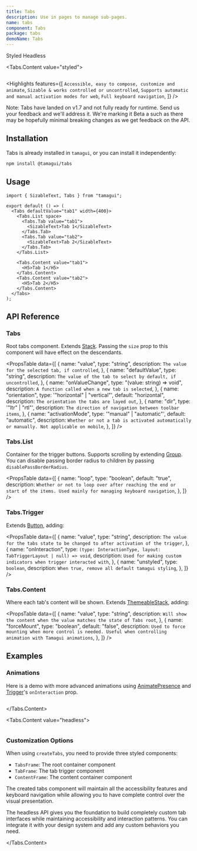 ```yaml
---
title: Tabs
description: Use in pages to manage sub-pages.
name: tabs
component: Tabs
package: tabs
demoName: Tabs
---
```


<Tabs id="type" defaultValue="styled">
  <Tabs.List>
    <TooltipSimple label="With Tamagui's default styles">
      <Tabs.Tab value="styled">Styled</Tabs.Tab>
    </TooltipSimple>
    <TooltipSimple label="No dependency on Tamagui's core">
      <Tabs.Tab value="headless">Headless</Tabs.Tab>
    </TooltipSimple>
  </Tabs.List>
</Tabs>

<Tabs.Content value="styled">
  <HeroContainer>
    <TabsDemo />
  </HeroContainer>

```tsx hero template=Tabs

```

<Highlights
  features={[
    `Accessible, easy to compose, customize and animate`,
    `Sizable & works controlled or uncontrolled`,
    `Supports automatic and manual activation modes for web`,
    `Full keyboard navigation`,
  ]}
/>

Note: Tabs have landed on v1.7 and not fully ready for runtime. Send us your feedback and we'll address it. We're marking it Beta a such as there may be hopefully minimal breaking changes as we get feedback on the API.

## Installation

Tabs is already installed in `tamagui`, or you can install it independently:

```bash
npm install @tamagui/tabs
```

## Usage

```tsx
import { SizableText, Tabs } from "tamagui";

export default () => (
  <Tabs defaultValue="tab1" width={400}>
    <Tabs.List space>
      <Tabs.Tab value="tab1">
        <SizableText>Tab 1</SizableText>
      </Tabs.Tab>
      <Tabs.Tab value="tab2">
        <SizableText>Tab 2</SizableText>
      </Tabs.Tab>
    </Tabs.List>

    <Tabs.Content value="tab1">
      <H5>Tab 1</H5>
    </Tabs.Content>
    <Tabs.Content value="tab2">
      <H5>Tab 2</H5>
    </Tabs.Content>
  </Tabs>
);
```

## API Reference

### Tabs

Root tabs component. Extends [Stack](/docs/components/stack). Passing the `size` prop to this component will have effect on the descendants.

<PropsTable
  data={[
    {
      name: "value",
      type: "string",
      description: `The value for the selected tab, if controlled`,
    },
    {
      name: "defaultValue",
      type: "string",
      description: `The value of the tab to select by default, if uncontrolled`,
    },
    {
      name: "onValueChange",
      type: "(value: string) => void",
      description: `A function called when a new tab is selected`,
    },
    {
      name: "orientation",
      type: '"horizontal" | "vertical"',
      default: "horizontal",
      description: `The orientation the tabs are layed out`,
    },
    {
      name: "dir",
      type: '"ltr" | "rtl"',
      description: `The direction of navigation between toolbar items`,
    },
    {
      name: "activationMode",
      type: '"manual" | "automatic"',
      default: "automatic",
      description: `Whether or not a tab is activated automatically or manually. Not applicable on mobile`,
    },
  ]}
/>

### Tabs.List

Container for the trigger buttons. Supports scrolling by extending [Group](/docs/components/group). You can disable passing border radius to children by passing `disablePassBorderRadius`.

<PropsTable
  data={[
    {
      name: "loop",
      type: "boolean",
      default: "true",
      description: `Whether or not to loop over after reaching the end or start of the items. Used mainly for managing keyboard navigation`,
    },
  ]}
/>

### Tabs.Trigger

Extends [Button](/docs/components/button), adding:

<PropsTable
  data={[
    {
      name: "value",
      type: "string",
      description: `The value for the tabs state to be changed to after activation of the trigger`,
    },
    {
      name: "onInteraction",
      type: `(type: InteractionType, layout: TabTriggerLayout | null) => void`,
      description: `Used for making custom indicators when trigger interacted with`,
    },
    {
      name: "unstyled",
      type: `boolean`,
      description: `When true, remove all default tamagui styling`,
    },
  ]}
/>

### Tabs.Content

Where each tab's content will be shown. Extends [ThemeableStack](/docs/components/stacks#themeablestack), adding:

<PropsTable
  data={[
    {
      name: "value",
      type: "string",
      description: `Will show the content when the value matches the state of Tabs root`,
    },
    {
      name: "forceMount",
      type: "boolean",
      default: "false",
      description: `Used to force mounting when more control is needed. Useful when controlling animation with Tamagui animations`,
    },
  ]}
/>

## Examples

### Animations

Here is a demo with more advanced animations using [AnimatePresence](/docs/core/animations#animatepresence-and-exitstyle) and [Trigger](#trigger)'s `onInteraction` prop.

<HeroContainer noPad showAnimationDriverControl>
  <TabsAdvancedDemo />
</HeroContainer>

```tsx hero template=TabsAdvanced

```

</Tabs.Content>

<Tabs.Content value="headless">
  <HeroContainer>
    <TabsHeadlessDemo />
  </HeroContainer>

```tsx hero template=TabsHeadless

```

### Customization Options

When using `createTabs`, you need to provide three styled components:

- `TabsFrame`: The root container component
- `TabFrame`: The tab trigger component
- `ContentFrame`: The content container component

The created tabs component will maintain all the accessibility features and keyboard navigation while allowing you to have complete control over the visual presentation.

The headless API gives you the foundation to build completely custom tab interfaces while maintaining accessibility and interaction patterns. You can integrate it with your design system and add any custom behaviors you need.

</Tabs.Content>

